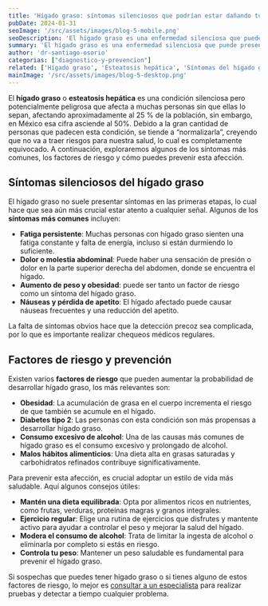 ```yaml
---
title: 'Hígado graso: síntomas silenciosos que podrían estar dañando tu salud'
pubDate: 2024-01-31
seoImage: '/src/assets/images/blog-5-mobile.png'
seoDescription: 'El hígado graso es una enfermedad silenciosa que puede presentar fatiga, dolor abdominal y más. Descubre cómo identificar y prevenir sus síntomas.'
summary: 'El hígado graso es una enfermedad silenciosa que puede presentar fatiga, dolor abdominal y más. Descubre cómo identificar y prevenir sus síntomas.'
author: 'dr-santiago-osorio'
categorias: ["diagnostico-y-prevencion"]
related: ['Hígado graso', 'Esteatosis hepática', 'Síntomas del hígado graso', 'Prevención del hígado graso', 'Factores de riesgo del hígado graso', 'Dieta para hígado graso', 'Ejercicio y hígado graso', 'Salud hepática', 'Diagnóstico de hígado graso']
mainImage: '/src/assets/images/blog-5-desktop.png'
---
```


El **hígado graso** o **esteatosis hepática** es una condición silenciosa pero potencialmente peligrosa que afecta a muchas personas sin que ellas lo sepan, afectando aproximadamente al 25 % de la población, sin embargo, en México esa cifra asciende al 50%. Debido a la gran cantidad de personas que padecen esta condición, se tiende a “normalizarla”, creyendo que no va a traer riesgos para nuestra salud, lo cual es completamente equivocado. A continuación, exploraremos algunos de los síntomas más comunes, los factores de riesgo y cómo puedes prevenir esta afección.

## Síntomas silenciosos del hígado graso

El hígado graso no suele presentar síntomas en las primeras etapas, lo cual hace que sea aún más crucial estar atento a cualquier señal. Algunos de los **síntomas más comunes** incluyen:

- **Fatiga persistente**: Muchas personas con hígado graso sienten una fatiga constante y falta de energía, incluso si están durmiendo lo suficiente.
- **Dolor o molestia abdominal**: Puede haber una sensación de presión o dolor en la parte superior derecha del abdomen, donde se encuentra el hígado.
- **Aumento de peso y obesidad**: puede ser tanto un factor de riesgo como un síntoma del hígado graso.
- **Náuseas y pérdida de apetito**: El hígado afectado puede causar náuseas frecuentes y una reducción del apetito.

La falta de síntomas obvios hace que la detección precoz sea complicada, por lo que es importante realizar chequeos médicos regulares.

## Factores de riesgo y prevención

Existen varios **factores de riesgo** que pueden aumentar la probabilidad de desarrollar hígado graso, los más relevantes son:

- **Obesidad**: La acumulación de grasa en el cuerpo incrementa el riesgo de que también se acumule en el hígado.
- **Diabetes tipo 2**: Las personas con esta condición son más propensas a desarrollar hígado graso.
- **Consumo excesivo de alcohol**: Una de las causas más comunes de hígado graso es el consumo excesivo y prolongado de alcohol.
- **Malos hábitos alimenticios**: Una dieta alta en grasas saturadas y carbohidratos refinados contribuye significativamente.

Para prevenir esta afección, es crucial adoptar un estilo de vida más saludable. Aquí algunos consejos útiles:

- **Mantén una dieta equilibrada**: Opta por alimentos ricos en nutrientes, como frutas, verduras, proteínas magras y granos integrales.
- **Ejercicio regular**: Elige una rutina de ejercicios que disfrutes y mantente activo para ayudar a controlar el peso y mejorar la salud del hígado.
- **Modera el consumo de alcohol**: Trata de limitar la ingesta de alcohol o eliminarla por completo si estás en riesgo.
- **Controla tu peso**: Mantener un peso saludable es fundamental para prevenir el hígado graso.

Si sospechas que puedes tener hígado graso o si tienes alguno de estos factores de riesgo, lo mejor es [consultar a un especialista](https://www.clinicaenlace.mx/servicios/consulta-con-especialidades) para realizar pruebas y detectar a tiempo cualquier problema.